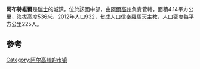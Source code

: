 {{Infobox Swiss town
 | subject_name		= 阿布特維爾
 | municipality_name	= 阿布特維爾
 | municipality_type	= municipality
 | image_photo          = Abtwil-Preghejo 329.jpg
 | image_caption        = 
 | imagepath_coa	= Wappen Abtwil AG.svg
 | pixel_coa=
 | map			= Karte Gemeinde Abtwil 2012.png
 | languages		= German
 | canton		= 阿爾高州
 | iso-code-region 	= CH-AG
 | district		= Muri
 | coordinates = {{Coord|47|11|N|8|21|E|region:CH|display=it}}
 | postal_code		= 5646
 | municipality_code	= 4221
 | area			= 4.14<!-- km2 -->
 | elevation		= 536<!-- m -->
 | elevation_description=
 | population		= {{Swiss populations NC|CH-AG|4221}}
 | populationof = {{Swiss populations date|CH-AG}}
 | population_footnotes = {{Swiss populations data CH-AG||QUELLE}}
 | website = www.abtwilag.ch
 | mayor = 
 | neighboring_municipalities= [[辛斯|辛斯]] (AG)、[[霍亨賴因|霍亨賴因]] (LU)、[[巴爾維爾_(琉森州)|巴爾維爾]] (LU)
 | twintowns =
}}

'''阿布特維爾'''是[[瑞士|瑞士]]的城鎮，位於該國中部，由[[阿爾高州|阿爾高州]]負責管轄，面積4.14平方公里，海拔高度536米，2012年人口932，七成人口信奉[[羅馬天主教|羅馬天主教]]，人口密度每平方公里225人。

==參考==
{{reflist|colwidth=30em}}

{{Switzerland-geo-stub}}
[[Category:阿尔高州的市镇|Category:阿尔高州的市镇]]